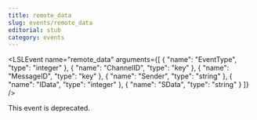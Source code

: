 ```yaml
---
title: remote_data
slug: events/remote_data
editorial: stub
category: events
---
```


<LSLEvent
	name="remote_data"
	arguments={[
	{
		"name": "EventType",
		"type": "integer"
	},
	{
		"name": "ChannelID",
		"type": "key"
	},
	{
		"name": "MessageID",
		"type": "key"
	},
	{
		"name": "Sender",
		"type": "string"
	},
	{
		"name": "IData",
		"type": "integer"
	},
	{
		"name": "SData",
		"type": "string"
	}
]}
/>

This event is deprecated.
